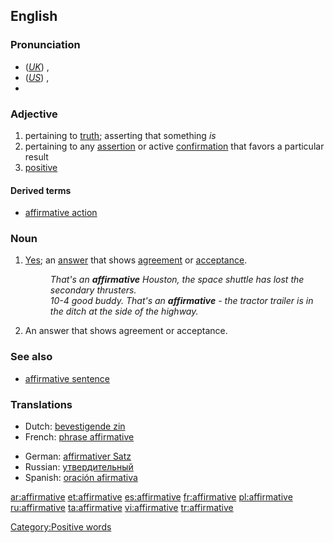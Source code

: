 ==English==

===Pronunciation===
*(''[[Received Pronunciation|UK]]'') {{IPA|/əˈfɜːmətɪv/}}, {{SAMPA|/@"f3:m@tIv/}}
*(''[[General American|US]]'') {{IPA|/əˈfɝmətɪv/}}, {{SAMPA|/@"f3`m@tIv/}}
*{{audio|en-us-affirmative.ogg|Audio (US)}}

===Adjective===
{{en-adj}}

# pertaining to [[truth]]; asserting that something ''is''
# pertaining to any [[assertion]] or active [[confirmation]] that favors a particular result
# [[positive]]

====Derived terms====
*[[affirmative action]]

===Noun===
{{en-noun}}

# [[Yes]]; an [[answer]] that shows [[agreement]] or [[acceptance]].
#:''That's an '''affirmative''' Houston, the space shuttle has lost the secondary thrusters.''
#:''10-4 good buddy.  That's an '''affirmative''' - the tractor trailer is in the ditch at the side of the highway.''
# {{italbrac|grammatical terminology}} An answer that shows agreement or acceptance.

===See also===
*[[affirmative sentence]]

===Translations===
{{rfc-level|Translations at L3+}}
{{top}}
*Dutch: [[bevestigende zin]] {{m}}
*French: [[phrase affirmative]] {{f}}
{{mid}}
*German: [[affirmativer Satz]] {{m}}
*Russian: [[утвердительный]]
*Spanish: [[oración afirmativa]] {{f}}
{{bottom}}

[[Category:Positive words]]

[[ar:affirmative]]
[[et:affirmative]]
[[es:affirmative]]
[[fr:affirmative]]
[[pl:affirmative]]
[[ru:affirmative]]
[[ta:affirmative]]
[[vi:affirmative]]
[[tr:affirmative]]